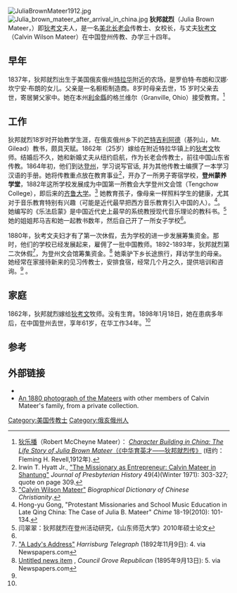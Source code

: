 [[File:JuliaBrownMateer1912.jpg|thumb]]
[[File:Julia_brown_mateer_after_arrival_in_china.jpg|thumb]]
'''狄邦就烈'''（Julia Brown Mateer，{{bd|1837年||1898年|2月18日}}）即[[狄考文|狄考文]]夫人，是一名[[美北长老会|美北长老会]]传教士、女校长，与丈夫[[狄考文|狄考文]]（Calvin Wilson Mateer）在中国登州传教、办学三十四年。

==早年==
1837年，狄邦就烈出生于美国俄亥俄州[[特拉华_(俄亥俄州)|特拉华]]附近的农场，是罗伯特·布朗和汉娜·坎宁安·布朗的女儿。父亲是一名橱柜制造商。8岁时母亲去世，15 岁时父亲去世，寄居舅父家中。她在本州[[利金縣_(俄亥俄州)|利金縣]]的格兰维尔（Granville, Ohio）接受教育。<ref name="Life">[[狄乐播|狄乐播]]（Robert McCheyne Mateer）： [https://books.google.com/books/about/Character_building_in_China.html?id=B7U_AAAAYAAJ ''Character Building in China: The Life Story of Julia Brown Mateer''（《中华育英才——狄邦就烈传》] {{Wayback|url=https://books.google.com/books/about/Character_building_in_China.html?id=B7U_AAAAYAAJ |date=20161121074409 }} (纽约：Fleming H. Revell,1912年).</ref>

==工作==
狄邦就烈18岁时开始教学生涯，在俄亥俄州乡下的[[芒特吉利阿德|芒特吉利阿德]]（基列山，Mt. Gilead）教书，颇具天赋。1862年（25岁）嫁给在附近特拉华镇上的[[狄考文|狄考文]]牧师。结婚后不久，她和新婚丈夫从纽约启航，作为长老会传教士，前往中国山东省传教。1864年初，他们到达[[登州|登州]]，学习说写官话, 并为其他传教士编撰了一本学习汉语的手册。她将传教重点放在教育事业<ref>Irwin T. Hyatt Jr., [https://www.jstor.org/stable/23327277 "The Missionary as Entrepreneur: Calvin Mateer in Shantung"] {{Wayback|url=https://www.jstor.org/stable/23327277 |date=20181127022411 }} ''Journal of Presbyterian History'' 49(4)(Winter 1971): 303-327; quote on page 309.</ref>，开办了一所男子寄宿学校，'''登州蒙养学堂'''，1882年这所学校发展成为中国第一所教会大学登州文会馆（Tengchow College），即后来的[[齐鲁大学|齐鲁大学]]。<ref>[http://bdcconline.net/en/stories/mateer-calvin-wilson "Calvin Wilson Mateer"] {{Wayback|url=http://bdcconline.net/en/stories/mateer-calvin-wilson |date=20210120163328 }} ''Biographical Dictionary of Chinese Christianity''.</ref> 她教育孩子，像母亲一样照料学生的健康，尤其对于音乐教育特别有兴趣（可能是近代最早把西方音乐教育引入中国的人）。<ref>Hong-yu Gong, "Protestant Missionaries and School Music Education in Late Qing China: The Case of Julia B. Mateer" ''Chime'' 18-19(2010): 101-134.</ref>。她编写的《乐法启蒙》是中国近代史上最早的系统教授现代音乐理论的教科书。<ref>闫翠翠：狄邦就烈在登州活动研究，《山东师范大学》2010年硕士论文
</ref>她的姐姐邦马吉和她一起教书数年，然后自己开了一所女子学校<ref name="Life" />。

1880年，狄考文夫妇才有了第一次休假，去为学校的进一步发展筹集资金。那时，他们的学校已经发展起来，雇佣了一批中国教师。1892-1893年，狄邦就烈第二次休假<ref>[https://www.newspapers.com/clip/25733016/julia_brown_mateer_1892/ "A Lady's Address"] {{Wayback|url=https://www.newspapers.com/clip/25733016/julia_brown_mateer_1892/ |date=20181127064643 }} ''Harrisburg Telegraph'' (1892年11月9日): 4. via Newspapers.com{{open access}}</ref>，为登州文会馆筹集资金。<ref>[https://www.newspapers.com/clip/25732766/julia_brown_mateer_1895/ Untitled news item] {{Wayback|url=https://www.newspapers.com/clip/25732766/julia_brown_mateer_1895/ |date=20181127064557 }}, ''Council Grove Republican'' (1895年9月13日): 5. via Newspapers.com{{open access}}</ref> 她乘驴下乡长途旅行，拜访学生的母亲。她经常在家接待新来的见习传教士，安排食宿，经常几个月之久，提供培训和咨询。<ref name="Life" /> 。

==家庭==
1862年，狄邦就烈嫁给[[狄考文|狄考文]]牧师。没有生育。1898年1月18日，她在患病多年后，在中国登州去世，享年61岁，在华工作34年。<ref name="Life" />

==参考==
{{reflist}}
 
==外部链接==
* {{Find a Grave|123353238}}
* [https://www.mtholyoke.edu/~dalbino/letters/mateer.html An 1880 photograph of the Mateers] {{Wayback|url=https://www.mtholyoke.edu/~dalbino/letters/mateer.html |date=20150519002754 }} with other members of Calvin Mateer's family, from a private collection.

{{赴华外国传教士列表}}

[[Category:美国传教士|Category:美国传教士]]
[[Category:俄亥俄州人|Category:俄亥俄州人]]